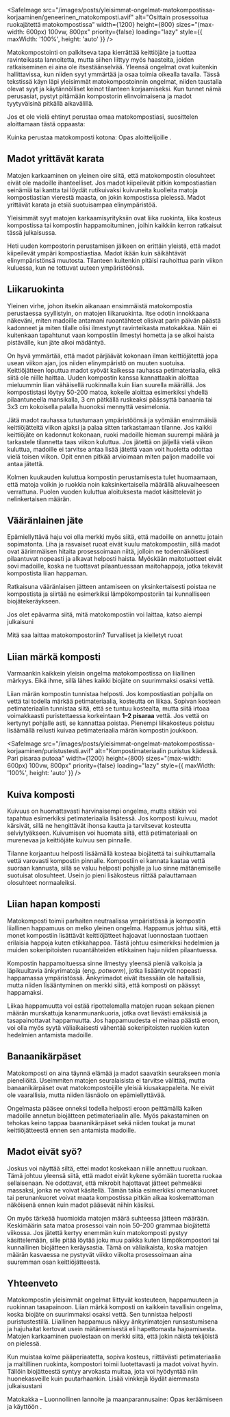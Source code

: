 <SafeImage
  src="/images/posts/yleisimmat-ongelmat-matokompostissa-korjaaminen/geneerinen_matokomposti.avif"
  alt="Osittain prosessoitua ruokajätettä matokompostissa"
  width={1200}
  height={800}
  sizes="(max-width: 600px) 100vw, 800px"
  priority={false}
  loading="lazy"
  style={{ maxWidth: '100%', height: 'auto' }}
/>

Matokompostointi on palkitseva tapa kierrättää keittiöjäte ja tuottaa ravinteikasta lannoitetta, mutta siihen liittyy
myös haasteita, joiden ratkaiseminen ei aina ole itsestäänselvää. Yleensä ongelmat ovat kuitenkin hallittavissa, kun
niiden syyt ymmärtää ja osaa toimia oikealla tavalla. Tässä tekstissä käyn läpi yleisimmät matokompostoinnin ongelmat,
niiden taustalla olevat syyt ja käytännölliset keinot tilanteen korjaamiseksi. Kun tunnet nämä perusasiat, pystyt
pitämään kompostorin elinvoimaisena ja madot tyytyväisinä pitkällä aikavälillä.

Jos et ole vielä ehtinyt perustaa omaa matokompostiasi, suosittelen aloittamaan tästä oppaasta:

<SafeLink href="/blogi/julkaisu/kuinka-perustaa-matokomposti-kotona-opas-aloittelijoille">
  Kuinka perustaa matokomposti kotona: Opas aloittelijoille
</SafeLink>
.

## Madot yrittävät karata

Matojen karkaaminen on yleinen oire siitä, että matokompostin olosuhteet eivät ole madoille ihanteelliset. Jos madot
kiipeilevät pitkin kompostiastian seinämiä tai kantta tai löydät rutikuivaksi kuivuneita kuolleita matoja kompostiastian
vierestä maasta, on jokin kompostissa pielessä. Madot yrittävät karata ja etsiä suotuisampaa elinympäristöä.

Yleisimmät syyt matojen karkaamisyrityksiin ovat liika ruokinta, liika kosteus kompostissa tai kompostin
happamoituminen, joihin kaikkiin kerron ratkaisut tässä julkaisussa.

<aside>
  Heti uuden kompostorin perustamisen jälkeen on erittäin yleistä, että madot kiipeilevät ympäri kompostiastiaa. Madot
  ikään kuin säikähtävät elinympäristönsä muutosta. Tilanteen kuitenkin pitäisi rauhoittua parin viikon kuluessa, kun ne
  tottuvat uuteen ympäristöönsä.
</aside>

## Liikaruokinta

Yleinen virhe, johon itsekin aikanaan ensimmäistä matokompostia perustaessa syyllistyin, on matojen liikaruokinta. Itse
odotin innokkaana näkeväni, miten madoille antamani ruoantähteet olisivat parin päivän päästä kadonneet ja miten tilalle
olisi ilmestynyt ravinteikasta matokakkaa. Näin ei kuitenkaan tapahtunut vaan kompostiin ilmestyi hometta ja se alkoi
haista pistävälle, kun jäte alkoi mädäntyä.

On hyvä ymmärtää, että madot pärjäävät kokonaan ilman keittiöjätettä jopa usean viikon ajan, jos niiden elinympäristö on
muuten suotuisa. Keittiöjätteen loputtua madot syövät kaikessa rauhassa petimateriaalia, eikä siitä ole niille haittaa.
Uuden kompostin kanssa kannattaakin aloittaa mieluummin liian vähäisellä ruokinnalla kuin liian suurella määrällä. Jos
kompostistasi löytyy 50-200 matoa, kokeile aloittaa esimerkiksi yhdellä pilaantuneella mansikalla, 3 cm pätkällä
ruskeaksi päässyttä banaania tai 3x3 cm kokoisella palalla huonoksi mennyttä vesimelonia.

Jätä madot rauhassa tutustumaan ympäristöönsä ja syömään ensimmäisiä keittiöjätteitä viikon ajaksi ja palaa sitten
tarkastamaan tilanne. Jos kaikki keittiöjäte on kadonnut kokonaan, ruoki madoille hieman suurempi määrä ja tarkastele
tilannetta taas viikon kuluttua. Jos jätettä on jäljellä vielä viikon kuluttua, madoille ei tarvitse antaa lisää jätettä
vaan voit huoletta odottaa vielä toisen viikon. Opit ennen pitkää arvioimaan miten paljon madoille voi antaa jätettä.

Kolmen kuukauden kuluttua kompostin perustamisesta tulet huomaamaan, että matoja voikin jo ruokkia noin
kaksinkertaisella määrällä alkuvaiheeseen verrattuna. Puolen vuoden kuluttua aloituksesta madot käsittelevät jo
nelinkertaisen määrän.

## Vääränlainen jäte

Epämiellyttävä haju voi olla merkki myös siitä, että madoille on annettu jotain sopimatonta. Liha ja rasvaiset ruoat
eivät kuulu matokompostiin, sillä madot ovat äärimmäisen hitaita prosessoimaan niitä, jolloin ne todennäköisesti
pilaantuvat nopeasti ja alkavat helposti haista. Myöskään maitotuotteet eivät sovi madoille, koska ne tuottavat
pilaantuessaan maitohappoja, jotka tekevät kompostista liian happaman.

Ratkaisuna vääränlaisen jätteen antamiseen on yksinkertaisesti poistaa ne kompostista ja siirtää ne esimerkiksi
lämpökompostoriin tai kunnalliseen biojätekeräykseen.

Jos olet epävarma siitä, mitä matokompostiin voi laittaa, katso aiempi julkaisuni

<SafeLink href="/blogi/julkaisu/mita-saa-laittaa-matokompostoriin-turvalliset-ja-kielletyt-ruoat">
  Mitä saa laittaa matokompostoriin? Turvalliset ja kielletyt ruoat
</SafeLink>

## Liian märkä komposti

Varmaankin kaikkein yleisin ongelma matokompostissa on liiallinen märkyys. Eikä ihme, sillä lähes kaikki biojäte on
suurimmaksi osaksi vettä.

Liian märän kompostin tunnistaa helposti. Jos kompostiastian pohjalla on vettä tai todella märkää petimateriaalia,
kosteutta on liikaa. Sopivan kostean petimateriaalin tunnistaa siitä, että se tuntuu kostealta, mutta siitä irtoaa
voimakkaasti puristettaessa korkeintaan **1–2 pisaraa** vettä. Jos vettä on kertynyt pohjalle asti, se kannattaa
poistaa. Pienempi liikakosteus poistuu lisäämällä reilusti kuivaa petimateriaalia märän kompostin joukkoon.

<SafeImage
  src="/images/posts/yleisimmat-ongelmat-matokompostissa-korjaaminen/puristustesti.avif"
  alt="Kompostimateriaalin puristus kädessä. Pari pisaraa putoaa"
  width={1200}
  height={800}
  sizes="(max-width: 600px) 100vw, 800px"
  priority={false}
  loading="lazy"
  style={{ maxWidth: '100%', height: 'auto' }}
/>

## Kuiva komposti

Kuivuus on huomattavasti harvinaisempi ongelma, mutta sitäkin voi tapahtua esimerkiksi petimateriaalia lisätessä. Jos
komposti kuivuu, madot kärsivät, sillä ne hengittävät ihonsa kautta ja tarvitsevat kosteutta selviytyäkseen. Kuivumisen
voi huomata siitä, että petimateriaali on murenevaa ja keittiöjäte kuivuu sen pinnalle.

Tilanne korjaantuu helposti lisäämällä kosteaa biojätettä tai suihkuttamalla vettä varovasti kompostin pinnalle.
Kompostiin ei kannata kaataa vettä suoraan kannusta, sillä se valuu helposti pohjalle ja luo sinne mätänemiselle
suotuisat olosuhteet. Usein jo pieni lisäkosteus riittää palauttamaan olosuhteet normaaleiksi.

## Liian hapan komposti

Matokomposti toimii parhaiten neutraalissa ympäristössä ja kompostin liiallinen happamuus on melko yleinen ongelma.
Happamus johtuu siitä, että monet kompostiin lisättävät keittiöjätteet hajoavat luonnostaan tuottaen erilaisia happoja
kuten etikkahappoa. Tästä johtuu esimerkiksi hedelmien ja muiden sokeripitoisten ruoantähteiden etikkainen haju niiden
pilaantuessa.

Kompostin happamoituessa sinne ilmestyy yleensä pieniä valkoisia ja läpikuultavia änkyrimatoja (eng. _potworm_), jotka
lisääntyvät nopeasti happamassa ympäristössä. Änkyrimadot eivät itsessään ole haitallisia, mutta niiden lisääntyminen on
merkki siitä, että komposti on päässyt happamaksi.

Liikaa happamuutta voi estää ripottelemalla matojen ruoan sekaan pienen määrän murskattuja kananmunankuoria, jotka ovat
lievästi emäksisiä ja tasapainottavat happamuutta. Jos happamuudesta ei meinaa päästä eroon, voi olla myös syytä
väliaikaisesti vähentää sokeripitoisten ruokien kuten hedelmien antamista madoille.

## Banaanikärpäset

Matokomposti on aina täynnä elämää ja madot saavatkin seurakseen monia pieneliöitä. Useimmiten matojen seuralaisista ei
tarvitse välittää, mutta banaanikärpäset ovat matokompostoijille yleisiä kiusakappaleita. Ne eivät ole vaarallisia,
mutta niiden läsnäolo on epämiellyttävää.

Ongelmasta pääsee onneksi todella helposti eroon peittämällä kaiken madoille annetun biojätteen petimateriaalin alle.
Myös pakastaminen on tehokas keino tappaa baananikärpäset sekä niiden toukat ja munat keittiöjätteestä ennen sen
antamista madoille.

## Madot eivät syö?

Joskus voi näyttää siltä, ettei madot koskekaan niille annettuu ruokaan. Tämä johtuu yleensä siitä, että madot eivät
kykene syömään tuoretta ruokaa sellaisenaan. Ne odottavat, että mikrobit hajottavat jätteet pehmeäksi massaksi, jonka ne
voivat käsitellä. Tämän takia esimerkiksi omenankuoret tai perunankuoret voivat maata kompostissa pitkän aikaa
koskemattoman näköisenä ennen kuin madot pääsevät niihin käsiksi.

On myös tärkeää huomioida matojen määrä suhteessa jätteen määrään. Keskimäärin sata matoa prosessoi vain noin 50–200
grammaa biojätettä viikossa. Jos jätettä kertyy enemmän kuin matokomposti pystyy käsittelemään, sille pitää löytää joku
muu paikka kuten lämpökompostori tai kunnallinen biojätteen keräysastia. Tämä on väliaikaista, koska matojen määrän
kasvaessa ne pystyvät viikko viikolta prosessoimaan aina suuremman osan keittiöjätteestä.

## Yhteenveto

Matokompostin yleisimmät ongelmat liittyvät kosteuteen, happamuuteen ja ruokinnan tasapainoon. Liian märkä komposti on
kaikkein tavallisin ongelma, koska biojäte on suurimmaksi osaksi vettä. Sen tunnistaa helposti puristustestillä.
Liiallinen happamuus näkyy änkyrimatojen runsastumisena ja hajuhaitat kertovat usein mätänemisestä eli hapettomasta
hajoamisesta. Matojen karkaaminen puolestaan on merkki siitä, että jokin näistä tekijöistä on pielessä.

Kun muistaa kolme pääperiaatetta, sopiva kosteus, riittävästi petimateriaalia ja maltillinen ruokinta, kompostori toimii
luotettavasti ja madot voivat hyvin. Tällöin biojätteestä syntyy arvokasta multaa, jota voi hyödyntää niin
huonekasveille kuin puutarhaankin. Lisää vinkkejä löydät aiemmasta julkaisustani

<SafeLink href="/blogi/julkaisu/matokakka-luonnollinen-lannoite-opas-aloittelijoille">
  Matokakka – Luonnollinen lannoite ja maanparannusaine: Opas keräämiseen ja käyttöön
</SafeLink>
.
